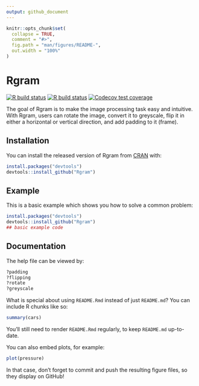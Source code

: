 ```yaml
---
output: github_document
---
```


<!-- README.md is generated from README.Rmd. Please edit that file -->

```r
knitr::opts_chunk$set(
  collapse = TRUE,
  comment = "#>",
  fig.path = "man/figures/README-",
  out.width = "100%"
)
```

# Rgram

<!-- badges: start -->
[![R build status](https://github.com/UBC-MDS/Rgram/workflows/R-CMD-CHECK/badge.svg)](https://github.com/UBC-MDS/Rgram/actions)
[![R build status](https://github.com/UBC-MDS/Rgram/workflows/test-coverage/badge.svg)](https://github.com/UBC-MDS/Rgram/actions)
[![Codecov test coverage](https://codecov.io/gh/UBC-MDS/Rgram/branch/master/graph/badge.svg)](https://codecov.io/gh/UBC-MDS/Rgram?branch=master)
<!-- badges: end -->

The goal of Rgram is to make the image processing task easy and intuitive. With Rgram, users can rotate the image, convert it to greyscale, flip it in either a horizontal or vertical direction, and add padding to it (frame).

## Installation

You can install the released version of Rgram from [CRAN](https://CRAN.R-project.org) with:

``` r
install.packages("devtools")
devtools::install_github("Rgram")

```

## Example

This is a basic example which shows you how to solve a common problem:

```r
install.packages("devtools")
devtools::install_github("Rgram")
## basic example code
```

## Documentation

The help file can be viewed by:

```r
?padding
?flipping
?rotate
?greyscale
```

What is special about using `README.Rmd` instead of just `README.md`? You can include R chunks like so:

```r
summary(cars)
```

You'll still need to render `README.Rmd` regularly, to keep `README.md` up-to-date.

You can also embed plots, for example:

```r
plot(pressure)
```

In that case, don't forget to commit and push the resulting figure files, so they display on GitHub!
